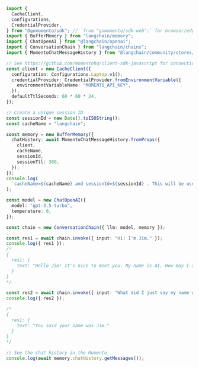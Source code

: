 ```typescript
import {
  CacheClient,
  Configurations,
  CredentialProvider,
} from "@gomomento/sdk"; // `from "gomomento/sdk-web";` for browser/edge
import { BufferMemory } from "langchain/memory";
import { ChatOpenAI } from "@langchain/openai";
import { ConversationChain } from "langchain/chains";
import { MomentoChatMessageHistory } from "@langchain/community/stores/message/momento";

// See https://github.com/momentohq/client-sdk-javascript for connection options
const client = new CacheClient({
  configuration: Configurations.Laptop.v1(),
  credentialProvider: CredentialProvider.fromEnvironmentVariable({
    environmentVariableName: "MOMENTO_API_KEY",
  }),
  defaultTtlSeconds: 60 * 60 * 24,
});

// Create a unique session ID
const sessionId = new Date().toISOString();
const cacheName = "langchain";

const memory = new BufferMemory({
  chatHistory: await MomentoChatMessageHistory.fromProps({
    client,
    cacheName,
    sessionId,
    sessionTtl: 300,
  }),
});
console.log(
  `cacheName=${cacheName} and sessionId=${sessionId} . This will be used to store the chat history. You can inspect the values at your Momento console at https://console.gomomento.com.`
);

const model = new ChatOpenAI({
  model: "gpt-3.5-turbo",
  temperature: 0,
});

const chain = new ConversationChain({ llm: model, memory });

const res1 = await chain.invoke({ input: "Hi! I'm Jim." });
console.log({ res1 });
/*
{
  res1: {
    text: "Hello Jim! It's nice to meet you. My name is AI. How may I assist you today?"
  }
}
*/

const res2 = await chain.invoke({ input: "What did I just say my name was?" });
console.log({ res2 });

/*
{
  res1: {
    text: "You said your name was Jim."
  }
}
*/

// See the chat history in the Momento
console.log(await memory.chatHistory.getMessages());
```